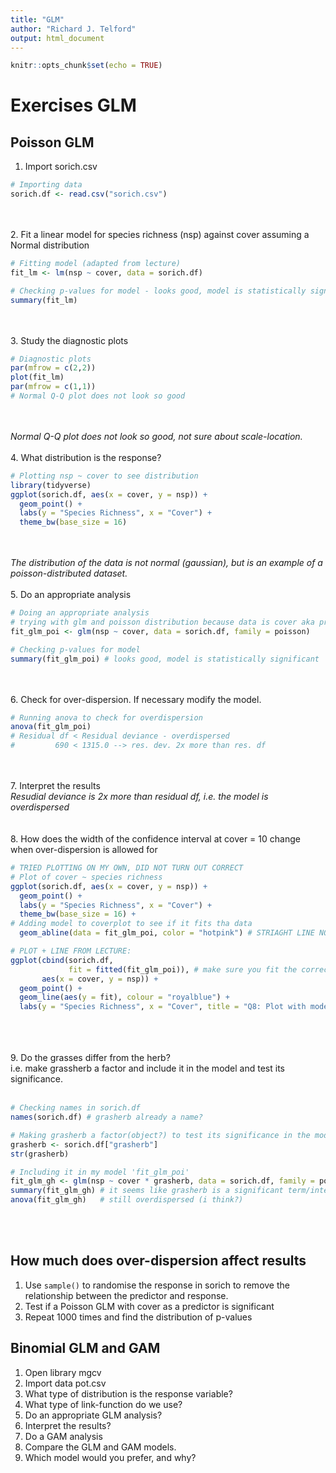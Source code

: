 ```yaml
---
title: "GLM"
author: "Richard J. Telford"
output: html_document
---
```


```r
knitr::opts_chunk$set(echo = TRUE)
```

# Exercises GLM

## Poisson GLM
1. Import sorich.csv
```r
# Importing data
sorich.df <- read.csv("sorich.csv")
```
<br><br> 
2. Fit a linear model for species richness (nsp) against cover assuming a Normal distribution
```r
# Fitting model (adapted from lecture)
fit_lm <- lm(nsp ~ cover, data = sorich.df)

# Checking p-values for model - looks good, model is statistically significant
summary(fit_lm)
```
<br><br> 
3. Study the diagnostic plots
```r
# Diagnostic plots 
par(mfrow = c(2,2))
plot(fit_lm)
par(mfrow = c(1,1))
# Normal Q-Q plot does not look so good
```
<br><br> 
*Normal Q-Q plot does not look so good, not sure about scale-location.*
<br><br> 
4. What distribution is the response?
```r
# Plotting nsp ~ cover to see distribution 
library(tidyverse)
ggplot(sorich.df, aes(x = cover, y = nsp)) + 
  geom_point() + 
  labs(y = "Species Richness", x = "Cover") +
  theme_bw(base_size = 16) 
```
<br><br> 
*The distribution of the data is not normal (gaussian), but is an example of a poisson-distributed dataset.* 
<br><br> 
5. Do an appropriate analysis
```r
# Doing an appropriate analysis
# trying with glm and poisson distribution because data is cover aka proportion
fit_glm_poi <- glm(nsp ~ cover, data = sorich.df, family = poisson)

# Checking p-values for model 
summary(fit_glm_poi) # looks good, model is statistically significant
```
<br><br> 
6. Check for over-dispersion. If necessary modify the model.
```r
# Running anova to check for overdispersion 
anova(fit_glm_poi)
# Residual df < Residual deviance - overdispersed 
#         690 < 1315.0 --> res. dev. 2x more than res. df 
```
<br>  
7. Interpret the results <br> 
*Resudial deviance is 2x more than residual df, i.e. the model is overdispersed*
<br><br>  
8. How does the width of the confidence interval at cover = 10 change when over-dispersion is allowed for
```r
# TRIED PLOTTING ON MY OWN, DID NOT TURN OUT CORRECT
# Plot of cover ~ species richness
ggplot(sorich.df, aes(x = cover, y = nsp)) +
  geom_point() +
  labs(y = "Species Richness", x = "Cover") +
  theme_bw(base_size = 16) +
# Adding model to coverplot to see if it fits tha data
  geom_abline(data = fit_glm_poi, color = "hotpink") # STRIAGHT LINE NOT CURVED :(

# PLOT + LINE FROM LECTURE: 
ggplot(cbind(sorich.df,
             fit = fitted(fit_glm_poi)), # make sure you fit the correct model
       aes(x = cover, y = nsp)) + 
  geom_point() + 
  geom_line(aes(y = fit), colour = "royalblue") +
  labs(y = "Species Richness", x = "Cover", title = "Q8: Plot with model line")

```

<br><br>  
9. Do the grasses differ from the herb? <br> 
i.e. make grassherb a factor and include it in the model and test its significance.
<br><br> 
```r
# Checking names in sorich.df 
names(sorich.df) # grasherb already a name? 

# Making grasherb a factor(object?) to test its significance in the model 
grasherb <- sorich.df["grasherb"] 
str(grasherb) 

# Including it in my model 'fit_glm_poi'
fit_glm_gh <- glm(nsp ~ cover * grasherb, data = sorich.df, family = poisson)
summary(fit_glm_gh) # it seems like grasherb is a significant term/interaction/factor
anova(fit_glm_gh)   # still overdispersed (i think?)
```

<br><br> 

## How much does over-dispersion affect results
1. Use `sample()` to randomise the response in sorich to remove the relationship between the predictor and response.
2. Test if a Poisson GLM with cover as a predictor is significant
3. Repeat 1000 times and find the distribution of p-values

## Binomial GLM and GAM

1. Open library mgcv
2. Import data pot.csv
3. What type of distribution is the response variable?
4. What type of link-function do we use?
5. Do an appropriate GLM analysis?
6. Interpret the results?
7. Do a GAM analysis
8. Compare the GLM and GAM models.
9. Which model would you prefer, and why?